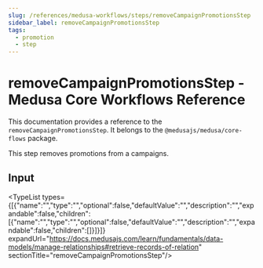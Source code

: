 ```yaml
---
slug: /references/medusa-workflows/steps/removeCampaignPromotionsStep
sidebar_label: removeCampaignPromotionsStep
tags:
  - promotion
  - step
---
```



# removeCampaignPromotionsStep - Medusa Core Workflows Reference

This documentation provides a reference to the `removeCampaignPromotionsStep`. It belongs to the `@medusajs/medusa/core-flows` package.

This step removes promotions from a campaigns.

## Input

<TypeList types={[{"name":"","type":"","optional":false,"defaultValue":"","description":"","expandable":false,"children":[{"name":"","type":"","optional":false,"defaultValue":"","description":"","expandable":false,"children":[]}]}]} expandUrl="https://docs.medusajs.com/learn/fundamentals/data-models/manage-relationships#retrieve-records-of-relation" sectionTitle="removeCampaignPromotionsStep"/>
